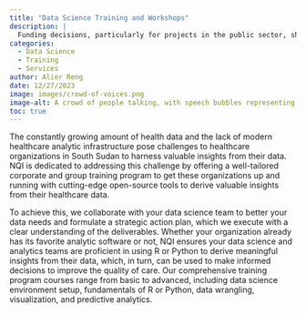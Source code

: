 ```yaml
---
title: "Data Science Training and Workshops"
description: |
  Funding decisions, particularly for projects in the public sector, should be informed by data on what works and what doesn’t. But performance assessment is rarely straightforward -- especially when people’s lives and livelihoods may be impacted by the decisions that are made. Data scientist Noah Wright recounts the trials and tribulations of managing and meeting stakeholder expectations in developing a performance measurement program for specialty courts in Texas. 
categories:
  - Data Science
  - Training
  - Services
author: Alier Reng
date: 12/27/2023
image: images/crowd-of-voices.png
image-alt: A crowd of people talking, with speech bubbles representing the different voices, digital art. Image created by Real World Data Science using Microsoft Bing Image Creator.
toc: true
---
```


The constantly growing amount of health data and the lack of modern healthcare analytic infrastructure pose challenges to healthcare organizations in South Sudan to harness valuable insights from their data. NQI is dedicated to addressing this challenge by offering a well-tailored corporate and group training program to get these organizations up and running with cutting-edge open-source tools to derive valuable insights from their healthcare data.

To achieve this, we collaborate with your data science team to better your data needs and formulate a strategic action plan, which we execute with a clear understanding of the deliverables. Whether your organization already has its favorite analytic software or not, NQI ensures your data science and analytics teams are proficient in using R or Python to derive meaningful insights from their data, which, in turn, can be used to make informed decisions to improve the quality of care. Our comprehensive training program courses range from basic to advanced, including data science environment setup, fundamentals of R or Python, data wrangling, visualization, and predictive analytics.
